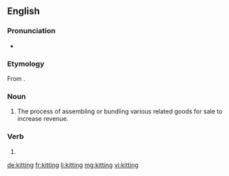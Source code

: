 ==English==

===Pronunciation===
* {{IPA|/ˈkɪtɪŋ/|lang=en}}

===Etymology===
From {{suffix|en|kit|ing}}.

===Noun===
{{en-noun|-|kittings}}

# {{lb|en|manufacturing|retail}} The process of assembling or bundling various related goods for sale to increase revenue.

===Verb===
{{head|en|present participle}}

# {{present participle of|kit|lang=en|nocat=1}}

[[de:kitting]]
[[fr:kitting]]
[[li:kitting]]
[[mg:kitting]]
[[vi:kitting]]